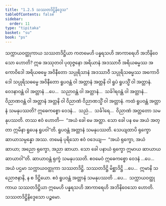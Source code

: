 ```yaml
---
title: "1.2.5 သဿတဒိဋ္ဌိနိဒ္ဒေသ"
tableOfContents: false
sidebar:
  order: 11
type: "tipitaka"
basket: "su"
book: "ps"
---
```



<DynamicBreadcrumb />

<Division number="138" book="ps">

<Paragraph number="780" book="ps">
သက္ကာယဝတ္ထုကာယ သဿတဒိဋ္ဌိယာ ကတမေဟိ ပန္နရသဟိ အာကာရေဟိ အဘိနိဝေသော ဟောတိ? ဣဓ အဿုတဝါ ပုထုဇ္ဇနော အရိယာနံ အဒဿာဝီ အရိယဓမ္မဿ အကောဝိဒေါ အရိယဓမ္မေ အဝိနီတော သပ္ပုရိသာနံ အဒဿာဝီ သပ္ပုရိသဓမ္မဿ အကောဝိဒေါ သပ္ပုရိသဓမ္မေ အဝိနီတော ရူပဝန္တံ ဝါ အတ္တာနံ အတ္တနိ ဝါ ရူပံ ရူပသ္မိံ ဝါ အတ္တာနံ. ဝေဒနာဝန္တံ ဝါ အတ္တာနံ …ပေ…  သညာဝန္တံ ဝါ အတ္တာနံ…  သင်္ခါရဝန္တံ ဝါ အတ္တာနံ…  ဝိညာဏဝန္တံ ဝါ အတ္တာနံ အတ္တနိ ဝါ ဝိညာဏံ ဝိညာဏသ္မိံ ဝါ အတ္တာနံ.
</Paragraph>

<Paragraph number="781" book="ps">
ကထံ <Emphasis>ရူပဝန္တံ အတ္တာနံ သမနုပဿတိ?</Emphasis> ဣဓေကစ္စော ဝေဒနံ…  သညံ…  သင်္ခါရေ…  ဝိညာဏံ အတ္တတော သမနုပဿတိ. တဿ ဧဝံ ဟောတိ—  “အယံ ခေါ မေ အတ္တာ. သော ခေါ ပန မေ အယံ အတ္တာ ဣမိနာ ရူပေန ရူပဝါ”တိ. ရူပဝန္တံ အတ္တာနံ သမနုပဿတိ. သေယျထာပိ ရုက္ခော ဆာယာသမ္ပန္နော အဿ. တမေနံ ပုရိသော ဧဝံ ဝဒေယျ—  “အယံ ရုက္ခော, အယံ ဆာယာ; အညော ရုက္ခော, အညာ ဆာယာ. သော ခေါ ပနာယံ ရုက္ခော ဣမာယ ဆာယာယ ဆာယာဝါ”တိ. ဆာယာဝန္တံ ရုက္ခံ သမနုပဿတိ. ဧဝမေဝံ ဣဓေကစ္စော ဝေဒနံ …ပေ…  အယံ ပဌမာ သက္ကာယဝတ္ထုကာ သဿတဒိဋ္ဌိ. သဿတဒိဋ္ဌိ မိစ္ဆာဒိဋ္ဌိ …ပေ…  ဣမာနိ သညောဇနာနိ, န စ ဒိဋ္ဌိယော. ဧဝံ ရူပဝန္တံ အတ္တာနံ သမနုပဿတိ …ပေ…  သက္ကာယဝတ္ထုကာယ သဿတဒိဋ္ဌိယာ ဣမေဟိ ပန္နရသဟိ အာကာရေဟိ အဘိနိဝေသော ဟောတိ.

</Paragraph>
</Division>

<Paragraph number="782" type="center" book="ps">
သဿတဒိဋ္ဌိနိဒ္ဒေသော ပဉ္စမော.
</Paragraph>